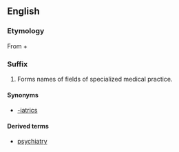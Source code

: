 ==English==

===Etymology===
From {{etyl|grc}} {{term|sc=polytonic|ιατρός|tr=iatros||doctor}} + {{etyl|en}} {{term|-ry|lang=en||trade of craft of}}

===Suffix===
{{infl|en|suffix|cat=suffixes|sort=iatry}}

# Forms names of fields of specialized medical practice.

====Synonyms====
*[[-iatrics]]

====Derived terms====
*[[psychiatry]]